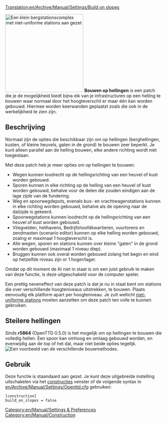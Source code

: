 [[Translation:en/Archive/Manual/Settings/Build on slopes]]

[[File:en/Archive/Manual/Settings/Build-on-slopes.png|center|frame|250px|Een klein bergstationscomplex met [[en/Archive/Manual/Settings/Nonuniform stations|niet-uniforme stations]] aan gezet]]
'''Bouwen op hellingen''' is een patch die je de mogelijkheid biedt bijna elk van je infrastructuren op een helling te bouwen waar normaal door het hoogteverschil er maar één kan worden gebouwd. Hiermee worden keerwanden geplaatst zoals die ook in de werkelijkheid te zien zijn.

== Beschrijving ==
Normaal zijn de opties die beschikbaar zijn om op hellingen (berghellingen, kusten, of kleine heuvels, gaten in de grond) te bouwen zeer beperkt. Je kunt alleen parallel aan de helling bouwen, elke andere richting wordt niet toegestaan.

Met deze patch heb je meer opties om op hellingen te bouwen:
*Wegen kunnen loodrecht op de hellingsrichting van een heuvel of kust worden gebouwd.
*Sporen kunnen in elke richting op de helling van een heuvel of kust worden gebouwd, behalve voor de delen die zouden eindigen aan de lage zijde van de fundering.
*Weg en spoorwegdepots, evenals bus- en vrachtwagenstations kunnen in elke richting worden gebouwd, behalve als de opening naar de dalzijde is gekeerd.
*Spoorwegstations kunnen loodrecht op de hellingsrichting van een heuvel of kust worden gebouwd.
*Vliegvelden, helihavens, Bedrijfshoofdkwartieren, vuurtorens en zendmasten (scenario editor) kunnen op elke helling worden gebouwd, zoalng er maximaal 1 hoogteverschil is.
*Alle wegen, sporen en stations kunnen over kleine "gaten" in de grond worden gebouwd (maximaal 1 niveau diep).
*Bruggen kunnen ook overal worden gebouwd zolang het begin en eind op hetzelfde niveau zijn or 1 hoger/lager.

Omdat op dit moment de AI niet in staat is om een juist gebruik te maken van deze functie, is deze uitgeschakeld voor de computer speler.

Een prettig neveneffect van deze patch is dat je nu in staat bent om stations die over verschillende hoogteniveaus uitstrekken, te bouwen. Plaats eenvoudig elk platform apart per hoogteniveau. Je zult wellicht [[en/Archive/Manual/Settings/Nonuniform stations|niet-uniforme stations]] moeten aanzetten om deze patch ten volle te kunnen gebruiken.

==Steilere hellingen==
Sinds '''r5864''' (OpenTTD 0.5.0) is het mogelijk om op hellingen te bouwen die volledig hellen. Een spoor kan omhoog en omlaag gebouwd worden, en evenwijdig aan de top of het dal, maar niet beide opties tegelijk.
[[File:en/Archive/Manual/Settings/Steeperslopesexample.png|center|frame|Een voorbeeld van de verschillende bouwmethodes.]]

== Gebruik ==
Deze functie is staandaard aan gezet. Je kunt deze uitgebreide instelling uitschakelen via het [[en/Archive/Manual/Settings/Advanced Settings/Construction#allow-building-on-slopes-and-coasts|constructies]] venster of de volgende syntax in [[en/Archive/Manual/Settings/Openttd.cfg]] gebruiken:

<pre>
[construction]
build_on_slopes = false
</pre>

[[Category:en/Manual/Settings & Preferences]]
[[Category:en/Manual/Construction]]